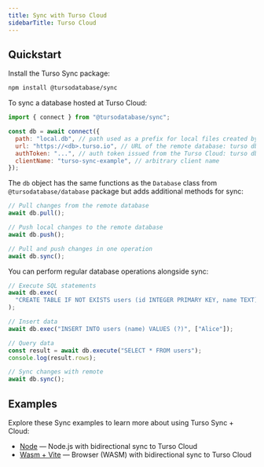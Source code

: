 ```yaml
---
title: Sync with Turso Cloud
sidebarTitle: Turso Cloud
---
```


## Quickstart

<Steps>

<Step title="Installation">

Install the Turso Sync package:

```bash
npm install @tursodatabase/sync
```

</Step>

<Step title="Getting Started">

To sync a database hosted at Turso Cloud:

```javascript
import { connect } from "@tursodatabase/sync";

const db = await connect({
  path: "local.db", // path used as a prefix for local files created by sync-engine
  url: "https://<db>.turso.io", // URL of the remote database: turso db show <db>
  authToken: "...", // auth token issued from the Turso Cloud: turso db tokens create <db>
  clientName: "turso-sync-example", // arbitrary client name
});
```

</Step>

<Step title="Sync Operations">

The `db` object has the same functions as the `Database` class from `@tursodatabase/database` package but adds additional methods for sync:

```javascript
// Pull changes from the remote database
await db.pull();

// Push local changes to the remote database
await db.push();

// Pull and push changes in one operation
await db.sync();
```

</Step>

<Step title="Working with Data">

You can perform regular database operations alongside sync:

```javascript
// Execute SQL statements
await db.exec(
  "CREATE TABLE IF NOT EXISTS users (id INTEGER PRIMARY KEY, name TEXT)",
);

// Insert data
await db.exec("INSERT INTO users (name) VALUES (?)", ["Alice"]);

// Query data
const result = await db.execute("SELECT * FROM users");
console.log(result.rows);

// Sync changes with remote
await db.sync();
```

</Step>

</Steps>

## Examples

Explore these Sync examples to learn more about using Turso Sync + Cloud:

- [Node](https://github.com/tursodatabase/turso/blob/main/examples/javascript/sync-node) &mdash; Node.js with bidirectional sync to Turso Cloud
- [Wasm + Vite](https://github.com/tursodatabase/turso/blob/main/examples/javascript/sync-wasm-vite) &mdash; Browser (WASM) with bidirectional sync to Turso Cloud
